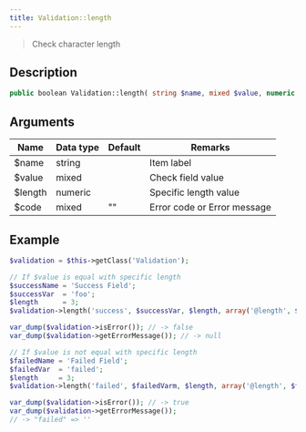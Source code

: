 ```yaml
---
title: Validation::length
---
```


> Check character length


## Description

```php
public boolean Validation::length( string $name, mixed $value, numeric $length, [ mixed $code = '' ] )
```


## Arguments

| Name    | Data type | Default | Remarks                     |
| ------- | --------- | ------- | --------------------------- |
| $name   | string    |         | Item label                  |
| $value  | mixed     |         | Check field value           |
| $length | numeric   |         | Specific length value       |
| $code   | mixed     | ""      | Error code or Error message |


## Example

```php title="Controller"
$validation = $this->getClass('Validation');

// If $value is equal with specific length
$successName = 'Success Field';
$successVar  = 'foo';
$length      = 3;
$validation->length('success', $successVar, $length, array('@length', $successName, $length));

var_dump($validation->isError()); // -> false
var_dump($validation->getErrorMessage()); // -> null

// If $value is not equal with specific length
$failedName = 'Failed Field';
$failedVar  = 'failed';
$length     = 3;
$validation->length('failed', $failedVarm, $length, array('@length', $failedName, $length));

var_dump($validation->isError()); // -> true
var_dump($validation->getErrorMessage());
// -> "failed" => ''
```